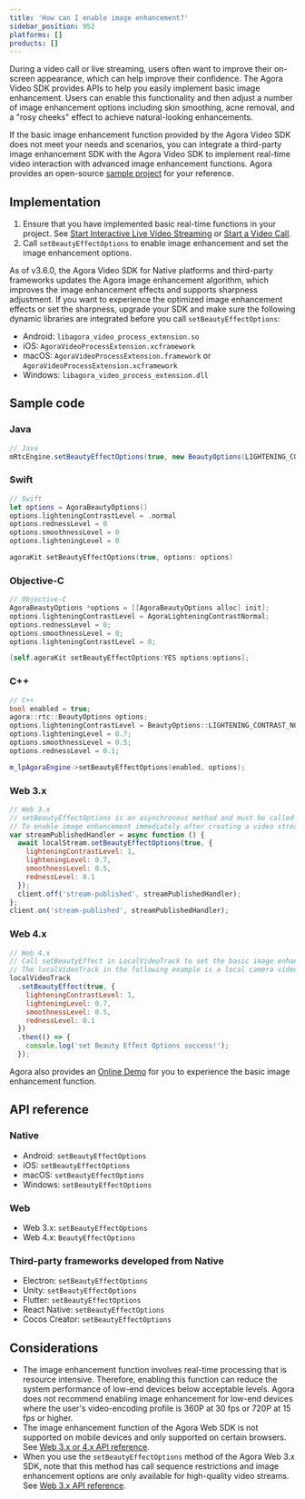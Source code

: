 ```yaml
---
title: 'How can I enable image enhancement?'
sidebar_position: 952
platforms: []
products: []
---
```



During a video call or live streaming, users often want to improve their on-screen appearance, which can help improve their confidence. The Agora Video SDK provides APIs to help you easily implement basic image enhancement. Users can enable this functionality and then adjust a number of image enhancement options including skin smoothing, acne removal, and a "rosy cheeks" effect to achieve natural-looking enhancements.

If the basic image enhancement function provided by the Agora Video SDK does not meet your needs and scenarios, you can integrate a third-party image enhancement SDK with the Agora Video SDK to implement real-time video interaction with advanced image enhancement functions. Agora provides an open-source <a href="https://github.com/AgoraIO/FaceUnity">sample project</a> for your reference.

## Implementation

1. Ensure that you have implemented basic real-time functions in your project. See [Start Interactive Live Video Streaming](../../interactive-live-streaming/get-started/get-started-sdk) or [Start a Video Call](../../video-calling/get-started/get-started-sdk).
2. Call `setBeautyEffectOptions` to enable image enhancement and set the image enhancement options.

As of v3.6.0, the Agora Video SDK for Native platforms and third-party frameworks updates the Agora image enhancement algorithm, which improves the image enhancement effects and supports sharpness adjustment. If you want to experience the optimized image enhancement effects or set the sharpness, upgrade your SDK and make sure the following dynamic libraries are integrated before you call <code>setBeautyEffectOptions</code>: 
- Android: <code>libagora_video_process_extension.so</code>
- iOS: <code>AgoraVideoProcessExtension.xcframework</code>
- macOS: <code>AgoraVideoProcessExtension.framework</code> or <code>AgoraVideoProcessExtension.xcframework</code>
- Windows: <code>libagora_video_process_extension.dll</code>

## Sample code

### Java

```java
// Java
mRtcEngine.setBeautyEffectOptions(true, new BeautyOptions(LIGHTENING_CONTRAST_NORMAL, 0.5F, 0.5F, 0.5F));
```

### Swift

```swift
// Swift
let options = AgoraBeautyOptions()
options.lighteningContrastLevel = .normal
options.rednessLevel = 0
options.smoothnessLevel = 0
options.lighteningLevel = 0

agoraKit.setBeautyEffectOptions(true, options: options)
```

### Objective-C

```objective-c
// Objective-C
AgoraBeautyOptions *options = [[AgoraBeautyOptions alloc] init];
options.lighteningContrastLevel = AgoraLighteningContrastNormal;
options.rednessLevel = 0;
options.smoothnessLevel = 0;
options.lighteningContrastLevel = 0;

[self.agoraKit setBeautyEffectOptions:YES options:options];
```

### C++

```cpp
// C++
bool enabled = true;
agora::rtc::BeautyOptions options;
options.lighteningContrastLevel = BeautyOptions::LIGHTENING_CONTRAST_NORMAL;
options.lighteningLevel = 0.7;
options.smoothnessLevel = 0.5;
options.rednessLevel = 0.1;

m_lpAgoraEngine->setBeautyEffectOptions(enabled, options);
```

### Web 3.x

```js
// Web 3.x
// setBeautyEffectOptions is an asynchronous method and must be called with Promise or async/await keywords.
// To enable image enhancement immediately after creating a video stream, you can call setBeautyEffectOptions in the Client.on("stream-published") callback.
var streamPublishedHandler = async function () {
  await localStream.setBeautyEffectOptions(true, {
    lighteningContrastLevel: 1,
    lighteningLevel: 0.7,
    smoothnessLevel: 0.5,
    rednessLevel: 0.1
  });
  client.off('stream-published', streamPublishedHandler);
};
client.on('stream-published', streamPublishedHandler);
```

### Web 4.x

```js
// Web 4.x
// Call setBeautyEffect in LocalVideoTrack to set the basic image enhancement function.
// The localVideoTrack in the following example is a local camera video track object created with AgoraRTC.createCameraVideoTrack.
localVideoTrack
  .setBeautyEffect(true, {
    lighteningContrastLevel: 1,
    lighteningLevel: 0.7,
    smoothnessLevel: 0.5,
    rednessLevel: 0.1
  })
  .then(() => {
    console.log('set Beauty Effect Options success!');
  });
```

Agora also provides an [Online Demo](https://webdemo.agora.io/agora-websdk-api-example-4.x/videoBeautyEffect/index.html) for you to experience the basic image enhancement function.

<a name="ref"></a>
## API reference

### Native

- Android: <Link to="{{Global.API_REF_ANDROID_ROOT}}/class_irtcengine.html#api_irtcengine_setbeautyeffectoptions">`setBeautyEffectOptions`</Link>
- iOS: <Link to="{{Global.API_REF_IOS_ROOT}}/class_irtcengine.html#api_irtcengine_setbeautyeffectoptions">`setBeautyEffectOptions`</Link>
- macOS: <Link to="{{Global.API_REF_MACOS_ROOT}}/class_irtcengine.html#api_irtcengine_setbeautyeffectoptions">`setBeautyEffectOptions`</Link>
- Windows: <Link to="{{Global.API_REF_WINDOWS_CSHARP_ROOT}}/class_irtcengine.html#api_setbeautyeffectoptions">`setBeautyEffectOptions`</Link>

### Web

- Web 3.x: `setBeautyEffectOptions`
- Web 4.x: <Link to="{{Global.API_REF_WEB_ROOT}}/interfaces/beautyeffectoptions.html">`BeautyEffectOptions`</Link>

### Third-party frameworks developed from Native

- Electron: <Link to="{{Global.API_REF_ELECTRON_ROOT}}/class_irtcengine.html#api_irtcengine_setbeautyeffectoptions">`setBeautyEffectOptions`</Link>
- Unity: <Link to="{{Global.API_REF_UNITY_ROOT}}/class_irtcengine.html#api_irtcengine_setbeautyeffectoptions">`setBeautyEffectOptions`</Link>
- Flutter: <Link to="{{Global.API_REF_FLUTTER_ROOT}}/class_irtcengine.html#api_irtcengine_setbeautyeffectoptions">`setBeautyEffectOptions`</Link>
- React Native: <Link to="{{Global.API_REF_RN_ROOT}}/class_irtcengine.html#api_irtcengine_setbeautyeffectoptions">`setBeautyEffectOptions`</Link>
- Cocos Creator: <Link to="{{Global.API_REF_ROOT}}/cocos-creator/1.3.1_3.x/modules/agora.html#setbeautyeffectoptions">`setBeautyEffectOptions`</Link>

## Considerations

- The image enhancement function involves real-time processing that is resource intensive. Therefore, enabling this function can reduce the system performance of low-end devices below acceptable levels.
  Agora does not recommend enabling image enhancement for low-end devices where the user's video-encoding profile is 360P at 30 fps or 720P at 15 fps or higher.
- The image enhancement function of the Agora Web SDK is not supported on mobile devices and only supported on certain browsers. See [Web 3.x or 4.x API reference](#ref).
- When you use the `setBeautyEffectOptions` method of the Agora Web 3.x SDK, note that this method has call sequence restrictions and image enhancement options are only available for high-quality video streams. See [Web 3.x API reference](#ref).
